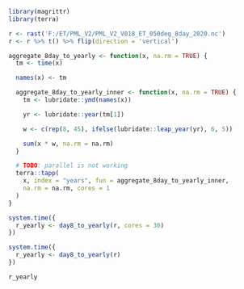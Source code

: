 ```{r}
library(magrittr)
library(terra)
```

```{r}
r <- rast('F:/ET/PML_V2/PML_V2_V018_ET_050deg_8day_2020.nc')
r <- r %>% t() %>% flip(direction = 'vertical')
```

```{r}
aggregate_8day_to_yearly <- function(x, na.rm = TRUE) {
  tm <- time(x)

  names(x) <- tm

  aggregate_8day_to_yearly_inner <- function(x, na.rm = TRUE) {
    tm <- lubridate::ymd(names(x))

    yr <- lubridate::year(tm[1])

    w <- c(rep(8, 45), ifelse(lubridate::leap_year(yr), 6, 5))

    sum(x * w, na.rm = na.rm)
  }

  # TODO: parallel is not working
  terra::tapp(
    x, index = "years", fun = aggregate_8day_to_yearly_inner,
    na.rm = na.rm, cores = 1
  )
}

system.time({
  r_yearly <- day8_to_yearly(r, cores = 30)
})

system.time({
  r_yearly <- day8_to_yearly(r)
})

r_yearly
```